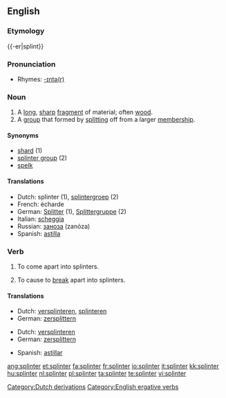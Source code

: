 {{wikipedia|dab=splinter}}
==English==
===Etymology===
{{-er|splint}}

===Pronunciation===
*Rhymes: [[Rhymes:English:-ɪntə(r)|-ɪntə(r)]]

===Noun===
{{en-noun}}

# A [[long]], [[sharp]] [[fragment]] of material; often [[wood]].
# A [[group]] that formed by [[split]]ting off from a larger [[membership]].

====Synonyms====
*[[shard]] (1)
*[[splinter group]] (2)
*[[spelk]]

====Translations====
*Dutch: splinter {{m}} (1), [[splintergroep]] {{f}} (2)
*French: écharde {{m}} 
*German: [[Splitter]] {{m}} (1), [[Splittergruppe]] {{f}} (2)
*Italian: [[scheggia]] {{f}}
*Russian: [[заноза]] (zanóza) {{f}}
*Spanish: [[astilla]] {{f}}

===Verb===
{{en-verb}}

# {{intransitive}} To come apart into splinters.
# {{intransitive}} To cause to [[break]] apart into splinters.

====Translations====
{{trans-top|to come apart into splinters}}
*Dutch: [[versplinteren]], [[splinteren]]
*German: [[zersplittern]]
{{trans-mid}}
{{trans-bottom}}

{{trans-top|to cause to break apart into splinters}}
*Dutch: [[versplinteren]]
*German: [[zersplittern]]
{{trans-mid}}
{{trans-bottom}}

{{checktrans-top}}
{{trans-mid}}
*Spanish: [[astillar]]
{{trans-bottom}}

[[Category:Dutch derivations]]
[[Category:English ergative verbs]]

[[ang:splinter]]
[[et:splinter]]
[[fa:splinter]]
[[fr:splinter]]
[[io:splinter]]
[[it:splinter]]
[[kk:splinter]]
[[hu:splinter]]
[[nl:splinter]]
[[pl:splinter]]
[[ta:splinter]]
[[te:splinter]]
[[vi:splinter]]
